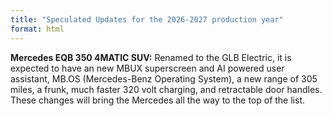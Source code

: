 ```yaml
---
title: "Speculated Updates for the 2026-2027 production year"
format: html
---
```


**Mercedes EQB 350 4MATIC SUV:** Renamed to the GLB Electric, it is expected to have an new MBUX superscreen and AI powered user assistant, MB.OS (Mercedes-Benz Operating System), a new range of 305 miles, a frunk, much faster 320 volt charging, and retractable door handles. These changes will bring the Mercedes all the way to the top of the list.